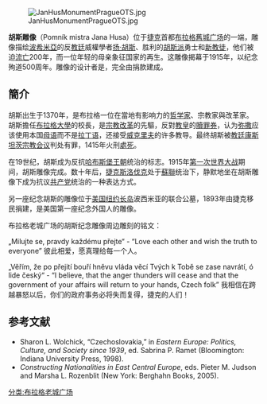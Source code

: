 [[File:JanHusMonumentPragueOTS.jpg|thumb]]

'''胡斯雕像'''（Pomník mistra Jana Husa）位于[[捷克|捷克]]首都[[布拉格|布拉格]][[老城广场_(布拉格)|舊城广场]]的一端，雕像描绘[[波希米亞|波希米亞]]的反[[教廷|教廷]]威權學者[[扬·胡斯|扬·胡斯]]、胜利的[[胡斯派|胡斯派]]勇士和[[新教徒|新教徒]]，他们被迫[[流亡|流亡]]200年，而一位年轻的母亲象征国家的再生。这雕像揭幕于1915年，以纪念殉道500周年。雕像的设计者是{{Link-en|拉吉斯拉夫‧沙羅溫|Ladislav Šaloun}}，完全由捐款建成。

==簡介==
胡斯出生于1370年，是布拉格一位在當地有影响力的[[哲学家|哲学家]]、宗教家與改革家。胡斯擔任[[布拉格大學|布拉格大學]]的校長，是[[宗教改革|宗教改革]]的先驅，反對[[教皇|教皇]]的[[贖罪券|贖罪券]]，认为[[弥撒|弥撒]]应该使用本国[[母语|母语]]而不是[[拉丁语|拉丁语]]，还接受[[威克里夫|威克里夫]]的许多教导。最终胡斯被[[教廷|教廷]][[康斯坦茨宗教会议|康斯坦茨宗教会议]]判处有罪，1415年火刑[[處死|處死]]。   

在19世纪，胡斯成为反抗[[哈布斯堡王朝|哈布斯堡王朝]]统治的标志。1915年[[第一次世界大战|第一次世界大战]]期间，胡斯雕像完成。数十年后，[[捷克斯洛伐克|捷克斯洛伐克]]处于[[蘇聯|蘇聯]]统治下，静默地坐在胡斯雕像下成为抗议[[共产党|共产党]]统治的一种表达方式。

另一座纪念胡斯的雕像位于[[美国|美国]][[纽约|纽约]][[长岛|长岛]]波西米亚的联合公墓，1893年由捷克移民捐建，是美国第一座纪念外国人的雕像。

布拉格老城广场的胡斯纪念雕像周边雕刻的铭文：

„Milujte se, pravdy každému přejte“ - “Love each other and wish the truth to everyone” 彼此相爱，愿真理给每一个人。

„Věřím, že po přejití bouří hněvu vláda věcí Tvých k Tobě se zase navrátí, ó lide český“ - “I believe, that the anger thunders will cease and that the government of your affairs will return to your hands, Czech folk” 我相信在跨越暴怒以后，你们的政府事务必将失而复得，捷克的人们！

==参考文献==
*Sharon L. Wolchick, “Czechoslovakia,” in ''Eastern Europe: Politics, Culture, and Society since 1939'', ed. Sabrina P. Ramet (Bloomington: Indiana University Press, 1998).
*''Constructing Nationalities in East Central Europe'', eds. Pieter M. Judson and Marsha L. Rozenblit (New York: Berghahn Books, 2005).

[[分类:布拉格老城广场|分类:布拉格老城广场]]